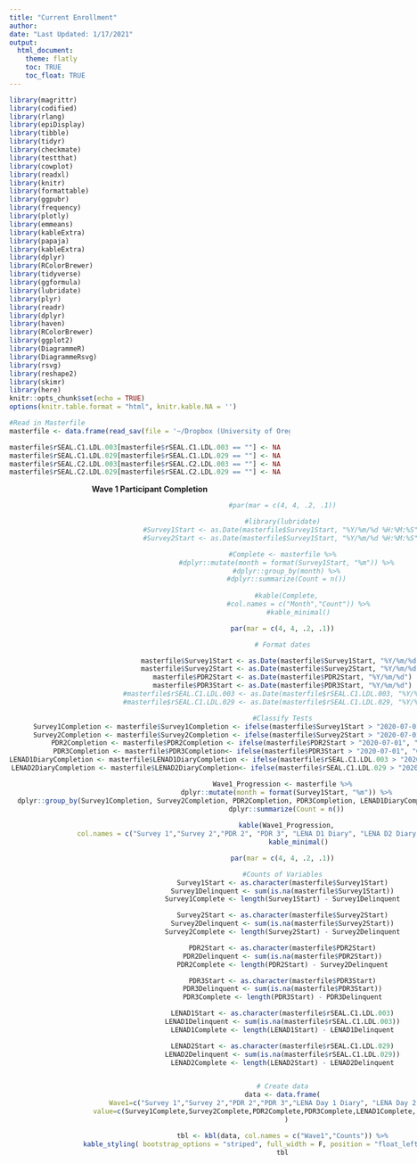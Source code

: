```yaml
---
title: "Current Enrollment"
author: 
date: "Last Updated: 1/17/2021"
output: 
  html_document:
    theme: flatly
    toc: TRUE
    toc_float: TRUE
---
```


```r

library(magrittr)
library(codified)
library(rlang)
library(epiDisplay)
library(tibble)
library(tidyr)
library(checkmate)
library(testthat)
library(cowplot)
library(readxl)
library(knitr)
library(formattable)
library(ggpubr)
library(frequency)
library(plotly)
library(emmeans)
library(kableExtra)
library(papaja)
library(kableExtra)
library(dplyr)
library(RColorBrewer)
library(tidyverse)
library(ggformula)
library(lubridate)
library(plyr)
library(readr)
library(dplyr)
library(haven)
library(RColorBrewer)
library(ggplot2)
library(DiagrammeR)
library(DiagrammeRsvg)
library(rsvg)
library(reshape2)
library(skimr)
library(here)
knitr::opts_chunk$set(echo = TRUE)
options(knitr.table.format = "html", knitr.kable.NA = '') 
```


```r
#Read in Masterfile
masterfile <- data.frame(read_sav(file = '~/Dropbox (University of Oregon)/SEAL R01/_Remote SEAL/rSEAL_Data/masterfile.sav'))

masterfile$rSEAL.C1.LDL.003[masterfile$rSEAL.C1.LDL.003 == ""] <- NA
masterfile$rSEAL.C1.LDL.029[masterfile$rSEAL.C1.LDL.029 == ""] <- NA
masterfile$rSEAL.C2.LDL.003[masterfile$rSEAL.C2.LDL.003 == ""] <- NA
masterfile$rSEAL.C2.LDL.029[masterfile$rSEAL.C2.LDL.029 == ""] <- NA

```


<center>
**Wave 1 Participant Completion ** 
<center>

:::: {style="display: flex;"}

::: {}
```r
#par(mar = c(4, 4, .2, .1))

#library(lubridate)
#Survey1Start <- as.Date(masterfile$Survey1Start, "%Y/%m/%d %H:%M:%S")
#Survey2Start <- as.Date(masterfile$Survey1Start, "%Y/%m/%d %H:%M:%S")

#Complete <- masterfile %>%
  #dplyr::mutate(month = format(Survey1Start, "%m")) %>%
  #dplyr::group_by(month) %>%
  #dplyr::summarize(Count = n())
 
  #kable(Complete,
        #col.names = c("Month","Count")) %>%
        #kable_minimal()

```

```r
par(mar = c(4, 4, .2, .1))

# Format dates

masterfile$Survey1Start <- as.Date(masterfile$Survey1Start, "%Y/%m/%d")
masterfile$Survey2Start <- as.Date(masterfile$Survey2Start, "%Y/%m/%d")
masterfile$PDR2Start <- as.Date(masterfile$PDR2Start, "%Y/%m/%d")
masterfile$PDR3Start <- as.Date(masterfile$PDR3Start, "%Y/%m/%d")
#masterfile$rSEAL.C1.LDL.003 <- as.Date(masterfile$rSEAL.C1.LDL.003, "%Y/%m/%d")
#masterfile$rSEAL.C1.LDL.029 <- as.Date(masterfile$rSEAL.C1.LDL.029, "%Y/%m/%d")

#Classify Tests
Survey1Completion <- masterfile$Survey1Completion <- ifelse(masterfile$Survey1Start > "2020-07-01", "Complete", "Incomplete")
Survey2Completion <- masterfile$Survey2Completion <- ifelse(masterfile$Survey2Start > "2020-07-01", "Complete", "Incomplete")
PDR2Completion <- masterfile$PDR2Completion <- ifelse(masterfile$PDR2Start > "2020-07-01", "Complete", "Incomplete")
PDR3Completion <- masterfile$PDR3Completion<- ifelse(masterfile$PDR3Start > "2020-07-01", "Complete", "Incomplete")
LENAD1DiaryCompletion <- masterfile$LENAD1DiaryCompletion <- ifelse(masterfile$rSEAL.C1.LDL.003 > "2020-07-01", "Complete", "Incomplete")
LENAD2DiaryCompletion <- masterfile$LENAD2DiaryCompletion<- ifelse(masterfile$rSEAL.C1.LDL.029 > "2020-07-01", "Complete", "Incomplete")

Wave1_Progression <- masterfile %>%
  dplyr::mutate(month = format(Survey1Start, "%m")) %>%
  dplyr::group_by(Survey1Completion, Survey2Completion, PDR2Completion, PDR3Completion, LENAD1DiaryCompletion, LENAD2DiaryCompletion) %>%
  dplyr::summarize(Count = n())
 
  kable(Wave1_Progression,
        col.names = c("Survey 1","Survey 2","PDR 2", "PDR 3", "LENA D1 Diary", "LENA D2 Diary", "Number Complete")) %>%
        kable_minimal()
```


```r
par(mar = c(4, 4, .2, .1))

#Counts of Variables
Survey1Start <- as.character(masterfile$Survey1Start)
Survey1Delinquent <- sum(is.na(masterfile$Survey1Start))
Survey1Complete <- length(Survey1Start) - Survey1Delinquent

Survey2Start <- as.character(masterfile$Survey2Start)
Survey2Delinquent <- sum(is.na(masterfile$Survey2Start))
Survey2Complete <- length(Survey2Start) - Survey2Delinquent

PDR2Start <- as.character(masterfile$PDR2Start)
PDR2Delinquent <- sum(is.na(masterfile$PDR2Start))
PDR2Complete <- length(PDR2Start) - Survey2Delinquent

PDR3Start <- as.character(masterfile$PDR3Start)
PDR3Delinquent <- sum(is.na(masterfile$PDR3Start))
PDR3Complete <- length(PDR3Start) - PDR3Delinquent

LENAD1Start <- as.character(masterfile$rSEAL.C1.LDL.003)
LENAD1Delinquent <- sum(is.na(masterfile$rSEAL.C1.LDL.003))
LENAD1Complete <- length(LENAD1Start) - LENAD1Delinquent

LENAD2Start <- as.character(masterfile$rSEAL.C1.LDL.029)
LENAD2Delinquent <- sum(is.na(masterfile$rSEAL.C1.LDL.029))
LENAD2Complete <- length(LENAD2Start) - LENAD2Delinquent


# Create data
data <- data.frame(
  Wave1=c("Survey 1","Survey 2","PDR 2","PDR 3","LENA Day 1 Diary", "LENA Day 2 Diary") ,  
  value=c(Survey1Complete,Survey2Complete,PDR2Complete,PDR3Complete,LENAD1Complete, LENAD2Complete)
  )

tbl <- kbl(data, col.names = c("Wave1","Counts")) %>%
  kable_styling( bootstrap_options = "striped", full_width = F, position = "float_left", font_size = 16)
tbl
```
:::

::::
